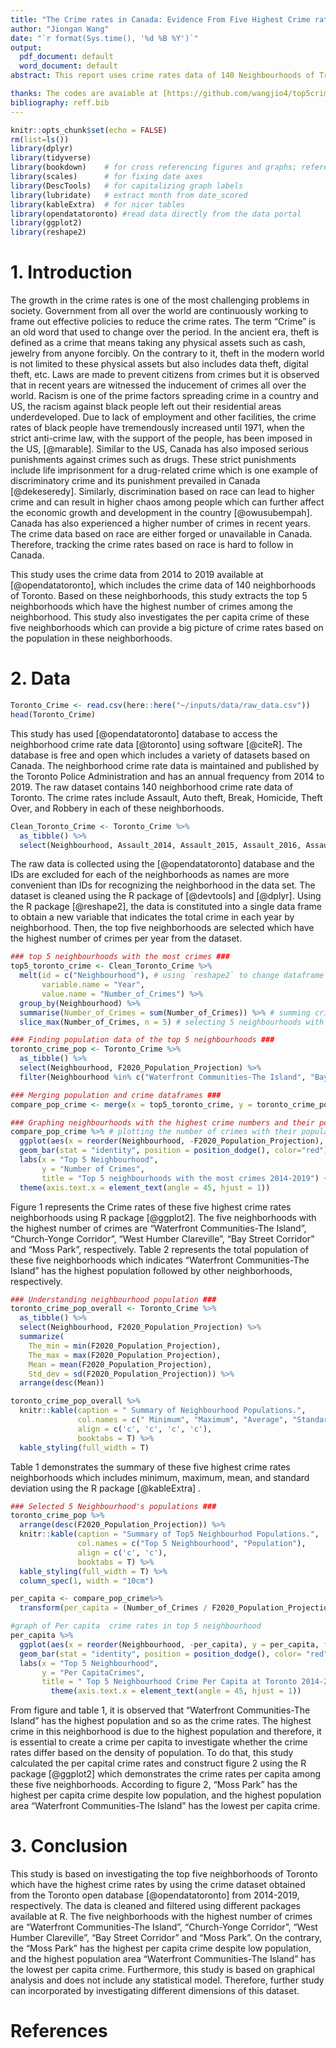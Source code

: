 ---
title: "The Crime rates in Canada: Evidence From Five Highest Crime rates Neighbourhoods"
author: "Jiongan Wang"
date: "`r format(Sys.time(), '%d %B %Y')`"
output:
  pdf_document: default
  word_document: default
abstract: This report uses crime rates data of 140 Neighbourhoods of Tronoto and extracts the top 5 neighbourhood with maximum number of crime. The data shows that crime has gradually increased from 2014 to 2019 in the Neighbourhood area of Toronto and indicates better police survillance. However, the per capita crime rates data of these top 5 neighbourhood demonstrates that area with higher population have lower number of crime rates and vice-versa.

thanks: The codes are avaiable at [https://github.com/wangjio4/top5crimerates](https://github.com/wangjio4/top5crimerates).
bibliography: reff.bib
---

```{r setup, include = FALSE}
knitr::opts_chunk$set(echo = FALSE)
rm(list=ls())
library(dplyr)
library(tidyverse)
library(bookdown)    # for cross referencing figures and graphs; referencing
library(scales)      # for fixing date axes
library(DescTools)   # for capitalizing graph labels
library(lubridate)   # extract month from date_scored
library(kableExtra)  # for nicer tables
library(opendatatoronto) #read data directly from the data portal
library(ggplot2)
library(reshape2)
```

# 1. Introduction

The growth in the crime rates is one of the most challenging problems in society. Government from all over the world are continuously working to frame out effective policies to reduce the crime rates. The term “Crime” is an old word that used to change over the period. In the ancient era, theft is defined as a crime that means taking any physical assets such as cash, jewelry from anyone forcibly. On the contrary to it, theft in the modern world is not limited to these physical assets but also includes data theft, digital theft, etc. Laws are made to prevent citizens from crimes but it is observed that in recent years are witnessed the inducement of crimes all over the world. Racism is one of the prime factors spreading crime in a country and US, the racism against black people left out their residential areas underdeveloped. Due to lack of employment and other facilities, the crime rates of black people have tremendously increased until 1971, when the strict anti-crime law, with the support of the people, has been imposed in the US, [@marable].\par

Similar to the US, Canada has also imposed serious punishments against crimes such as drugs. These strict punishments include life imprisonment for a drug-related crime which is one example of discriminatory crime and its punishment prevailed in Canada [@dekeseredy].  Similarly, discrimination based on race can lead to higher crime and can result in higher chaos among people which can further affect the economic growth and development in the country [@owusubempah]. Canada has also experienced a higher number of crimes in recent years. The crime data based on race are either forged or unavailable in Canada. Therefore, tracking the crime rates based on race is hard to follow in Canada.\par

This study uses the crime data from 2014 to 2019 available at [@opendatatoronto], which includes the crime data of 140 neighborhoods of Toronto. Based on these neighborhoods, this study extracts the top 5 neighborhoods which have the highest number of crimes among the neighborhood. This study also investigates the per capita crime of these five neighborhoods which can provide a big picture of crime rates based on the population in these neighborhoods.

# 2. Data

```{r data load from opentoronto, include=FALSE}

Toronto_Crime <- read.csv(here::here("~/inputs/data/raw_data.csv"))
head(Toronto_Crime)
```

This study has used [@opendatatoronto] database to access the neighborhood crime rate data [@toronto] using software [@citeR]. The database is free and open which includes a variety of datasets based on Canada. The neighborhood crime rate data is maintained and published by the Toronto Police Administration and has an annual frequency from 2014 to 2019. The raw dataset contains 140 neighborhood crime rate data of Toronto. The crime rates include Assault, Auto theft, Break, Homicide, Theft Over, and Robbery in each of these neighborhoods.\par

```{r}
Clean_Toronto_Crime <- Toronto_Crime %>%
  as_tibble() %>%
  select(Neighbourhood, Assault_2014, Assault_2015, Assault_2016, Assault_2017, Assault_2018, Assault_2019, AutoTheft_2014, AutoTheft_2015, AutoTheft_2016, AutoTheft_2017, AutoTheft_2018, AutoTheft_2019, BreakAndEnter_2014, BreakAndEnter_2015, BreakAndEnter_2016, BreakAndEnter_2017, BreakAndEnter_2018, BreakAndEnter_2019, Homicide_2014, Homicide_2015, Homicide_2016, Homicide_2017, Homicide_2018, Homicide_2019, TheftOver_2014, TheftOver_2015, TheftOver_2016, TheftOver_2017, TheftOver_2018, TheftOver_2019, Robbery_2014, Robbery_2015, Robbery_2016, Robbery_2017, Robbery_2018, Robbery_2019)
```

The raw data is collected using the [@opendatatoronto] database and the IDs are excluded for each of the neighborhoods as names are more convenient than IDs for recognizing the neighborhood in the data set.  The dataset is cleaned using the R package of [@devtools] and [@dplyr]. Using the R package [@reshape2], the data is constituted into a single data frame to obtain a new variable that indicates the total crime in each year by neighborhood. Then, the top five neighborhoods are selected which have the highest number of crimes per year from the dataset.

```{r}
### top 5 neighbourhoods with the most crimes ###
top5_toronto_crime <- Clean_Toronto_Crime %>%
  melt(id = c("Neighbourhood"), # using `reshape2` to change dataframe to long-format data for plotting. kept Neighbourhood as the ID
       variable.name = "Year",
       value.name = "Number_of_Crimes") %>%
  group_by(Neighbourhood) %>%
  summarise(Number_of_Crimes = sum(Number_of_Crimes)) %>% # summing crime by neighbourhood 
  slice_max(Number_of_Crimes, n = 5) # selecting 5 neighbourhoods with the most crime

```

```{r}
### Finding population data of the top 5 neighbourhoods ###
toronto_crime_pop <- Toronto_Crime %>%
  as_tibble() %>%
  select(Neighbourhood, F2020_Population_Projection) %>%
  filter(Neighbourhood %in% c("Waterfront Communities-The Island", "Bay Street Corridor", "Church-Yonge Corridor", "West Humber-Clairville", "Moss Park"))
```


```{r}
### Merging population and crime dataframes ###
compare_pop_crime <- merge(x = top5_toronto_crime, y = toronto_crime_pop, by = "Neighbourhood", all = TRUE)
```


```{r}
### Graphing neighbourhoods with the highest crime numbers and their population ###
compare_pop_crime %>% # plotting the number of crimes with their population
  ggplot(aes(x = reorder(Neighbourhood, -F2020_Population_Projection), y = Number_of_Crimes, fill = F2020_Population_Projection)) + # ordered by population size
  geom_bar(stat = "identity", position = position_dodge(), color="red") +
  labs(x = "Top 5 Neighbourhood",
       y = "Number of Crimes",
       title = "Top 5 neighbourhoods with the most crimes 2014-2019") +
  theme(axis.text.x = element_text(angle = 45, hjust = 1))
```

Figure 1 represents the Crime rates of these five highest crime rates neighborhoods using R package [@ggplot2]. The five neighborhoods with the highest number of crimes are “Waterfront Communities-The Island”, “Church-Yonge Corridor”, “West Humber Clareville”, “Bay Street Corridor” and “Moss Park”, respectively. Table 2 represents the total population of these five neighborhoods which indicates “Waterfront Communities-The Island” has the highest population followed by other neighborhoods, respectively.

```{r echo=FALSE}
### Understanding neighbourhood population ###
toronto_crime_pop_overall <- Toronto_Crime %>%
  as_tibble() %>%
  select(Neighbourhood, F2020_Population_Projection) %>%
  summarize(
    The_min = min(F2020_Population_Projection),
    The_max = max(F2020_Population_Projection),
    Mean = mean(F2020_Population_Projection),
    Std_dev = sd(F2020_Population_Projection)) %>%
  arrange(desc(Mean))
```

```{r}
toronto_crime_pop_overall %>%
  knitr::kable(caption = " Summary of Neighbourhood Populations.", 
               col.names = c(" Minimum", "Maximum", "Average", "Standard Deviation"),
               align = c('c', 'c', 'c', 'c'),
               booktabs = T) %>%
  kable_styling(full_width = T)
```

Table 1 demonstrates the summary of these five highest crime rates neighborhoods which includes minimum, maximum, mean, and standard deviation using the R package [@kableExtra] . 

```{r}
### Selected 5 Neighbourhood's populations ###
toronto_crime_pop %>%
  arrange(desc(F2020_Population_Projection)) %>%
  knitr::kable(caption = "Summary of Top5 Neighbourhod Populations.", 
               col.names = c("Top 5 Neighbourhood", "Population"),
               align = c('c', 'c'),
               booktabs = T) %>%
  kable_styling(full_width = T) %>%
  column_spec(1, width = "10cm")
```

```{r}

per_capita <- compare_pop_crime%>%
  transform(per_capita = (Number_of_Crimes / F2020_Population_Projection) * 100000)
```


```{r}
#graph of Per capita  crime rates in top 5 neighbourhood 
per_capita %>%
  ggplot(aes(x = reorder(Neighbourhood, -per_capita), y = per_capita, fill = F2020_Population_Projection,)) +
  geom_bar(stat = "identity", position = position_dodge(), color= "red") +
  labs(x = "Top 5 Neighbourhood",
       y = "Per CapitaCrimes",
       title = " Top 5 Neighbourhood Crime Per Capita at Toronto 2014-2019")+
         theme(axis.text.x = element_text(angle = 45, hjust = 1))
```

From figure and table 1, it is observed that “Waterfront Communities-The Island” has the highest population and so as the crime rates. The highest crime in this neighborhood is due to the highest population and therefore, it is essential to create a crime per capita to investigate whether the crime rates differ based on the density of population. To do that, this study calculated the per capital crime rates and construct figure 2 using the R package [@ggplot2] which demonstrates the crime rates per capita among these five neighborhoods. According to figure 2, “Moss Park” has the highest per capita crime despite low population, and the highest population area “Waterfront Communities-The Island” has the lowest per capita crime.

# 3. Conclusion

This study is based on investigating the top five neighborhoods of Toronto which have the highest crime rates by using the crime dataset obtained from the Toronto open database [@opendatatoronto] from 2014-2019, respectively. The data is cleaned and filtered using different packages available at R. The five neighborhoods with the highest number of crimes are “Waterfront Communities-The Island”, “Church-Yonge Corridor”, “West Humber Clareville”, “Bay Street Corridor” and “Moss Park”. On the contrary, the “Moss Park” has the highest per capita crime despite low population, and the highest population area “Waterfront Communities-The Island” has the lowest per capita crime. Furthermore, this study is based on graphical analysis and does not include any statistical model. Therefore, further study can incorporated by investigating different dimensions of this dataset.

\pagebreak

# References
